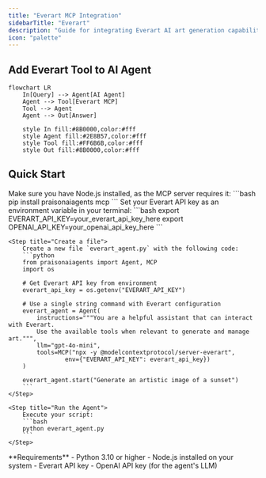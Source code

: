 ```yaml
---
title: "Everart MCP Integration"
sidebarTitle: "Everart"
description: "Guide for integrating Everart AI art generation capabilities with PraisonAI agents using MCP"
icon: "palette"
---
```


## Add Everart Tool to AI Agent

```mermaid
flowchart LR
    In[Query] --> Agent[AI Agent]
    Agent --> Tool[Everart MCP]
    Tool --> Agent
    Agent --> Out[Answer]
    
    style In fill:#8B0000,color:#fff
    style Agent fill:#2E8B57,color:#fff
    style Tool fill:#FF6B6B,color:#fff
    style Out fill:#8B0000,color:#fff
```

## Quick Start

<Steps>
    <Step title="Install Dependencies">
        Make sure you have Node.js installed, as the MCP server requires it:
        ```bash
        pip install praisonaiagents mcp
        ```
    </Step>
    <Step title="Set API Key">
        Set your Everart API key as an environment variable in your terminal:
        ```bash
        export EVERART_API_KEY=your_everart_api_key_here
        export OPENAI_API_KEY=your_openai_api_key_here
        ```
    </Step>

    <Step title="Create a file">
        Create a new file `everart_agent.py` with the following code:
        ```python
        from praisonaiagents import Agent, MCP
        import os

        # Get Everart API key from environment
        everart_api_key = os.getenv("EVERART_API_KEY")

        # Use a single string command with Everart configuration
        everart_agent = Agent(
            instructions="""You are a helpful assistant that can interact with Everart.
            Use the available tools when relevant to generate and manage art.""",
            llm="gpt-4o-mini",
            tools=MCP("npx -y @modelcontextprotocol/server-everart",
                    env={"EVERART_API_KEY": everart_api_key})
        )

        everart_agent.start("Generate an artistic image of a sunset")
        ```
    </Step>

    <Step title="Run the Agent">
        Execute your script:
        ```bash
        python everart_agent.py
        ```
    </Step>
</Steps>

<Note>
  **Requirements**
  - Python 3.10 or higher
  - Node.js installed on your system
  - Everart API key
  - OpenAI API key (for the agent's LLM)
</Note>
